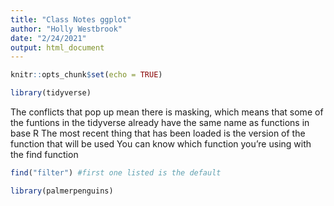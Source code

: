 ```yaml
---
title: "Class Notes ggplot"
author: "Holly Westbrook"
date: "2/24/2021"
output: html_document
---
```


```r
knitr::opts_chunk$set(echo = TRUE)
```


```r
library(tidyverse)
```

The conflicts that pop up mean there is masking, which means that some of the funtions in the tidyverse already have the same name as functions in base R
The most recent thing that has been loaded is the version of the function that will be used
You can know which function you're using with the find function

```r
find("filter") #first one listed is the default 

library(palmerpenguins)

```